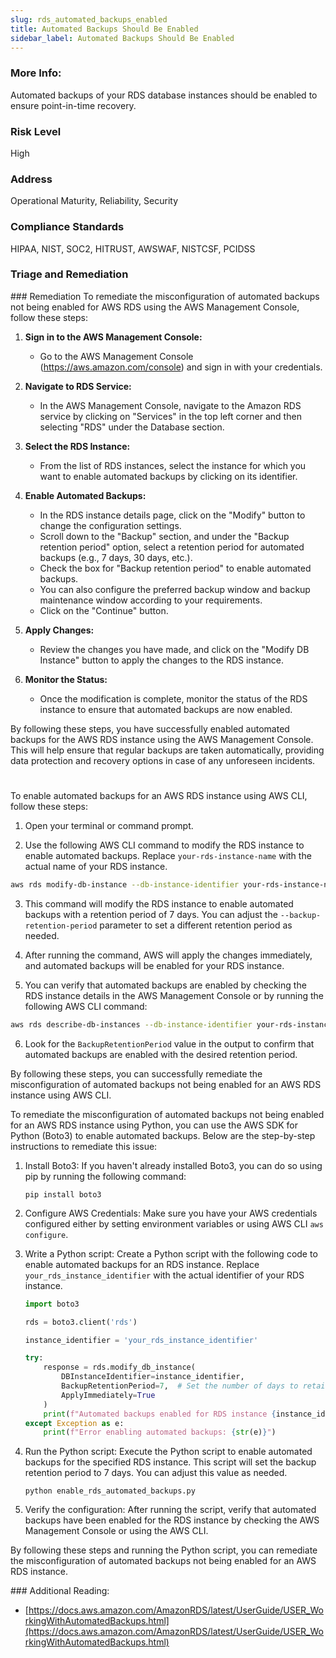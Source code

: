 ```yaml
---
slug: rds_automated_backups_enabled
title: Automated Backups Should Be Enabled
sidebar_label: Automated Backups Should Be Enabled
---
```


### More Info:

Automated backups of your RDS database instances should be enabled to ensure point-in-time recovery.

### Risk Level

High

### Address

Operational Maturity, Reliability, Security

### Compliance Standards

HIPAA, NIST, SOC2, HITRUST, AWSWAF, NISTCSF, PCIDSS


### Triage and Remediation
<Tabs>
<Tab title='Remediation'>
### Remediation

<AccordionGroup>
<Accordion title='Using Console' defaultOpen='true'>
To remediate the misconfiguration of automated backups not being enabled for AWS RDS using the AWS Management Console, follow these steps:

1. **Sign in to the AWS Management Console:**
   - Go to the AWS Management Console (https://aws.amazon.com/console) and sign in with your credentials.

2. **Navigate to RDS Service:**
   - In the AWS Management Console, navigate to the Amazon RDS service by clicking on "Services" in the top left corner and then selecting "RDS" under the Database section.

3. **Select the RDS Instance:**
   - From the list of RDS instances, select the instance for which you want to enable automated backups by clicking on its identifier.

4. **Enable Automated Backups:**
   - In the RDS instance details page, click on the "Modify" button to change the configuration settings.
   - Scroll down to the "Backup" section, and under the "Backup retention period" option, select a retention period for automated backups (e.g., 7 days, 30 days, etc.).
   - Check the box for "Backup retention period" to enable automated backups.
   - You can also configure the preferred backup window and backup maintenance window according to your requirements.
   - Click on the "Continue" button.

5. **Apply Changes:**
   - Review the changes you have made, and click on the "Modify DB Instance" button to apply the changes to the RDS instance.

6. **Monitor the Status:**
   - Once the modification is complete, monitor the status of the RDS instance to ensure that automated backups are now enabled.

By following these steps, you have successfully enabled automated backups for the AWS RDS instance using the AWS Management Console. This will help ensure that regular backups are taken automatically, providing data protection and recovery options in case of any unforeseen incidents.

#
</Accordion>

<Accordion title='Using CLI'>
To enable automated backups for an AWS RDS instance using AWS CLI, follow these steps:

1. Open your terminal or command prompt.

2. Use the following AWS CLI command to modify the RDS instance to enable automated backups. Replace `your-rds-instance-name` with the actual name of your RDS instance.

```bash
aws rds modify-db-instance --db-instance-identifier your-rds-instance-name --backup-retention-period 7 --apply-immediately
```

3. This command will modify the RDS instance to enable automated backups with a retention period of 7 days. You can adjust the `--backup-retention-period` parameter to set a different retention period as needed.

4. After running the command, AWS will apply the changes immediately, and automated backups will be enabled for your RDS instance.

5. You can verify that automated backups are enabled by checking the RDS instance details in the AWS Management Console or by running the following AWS CLI command:

```bash
aws rds describe-db-instances --db-instance-identifier your-rds-instance-name --query 'DBInstances[*].[DBInstanceIdentifier,DBInstanceArn,BackupRetentionPeriod,PreferredBackupWindow]'
```

6. Look for the `BackupRetentionPeriod` value in the output to confirm that automated backups are enabled with the desired retention period.

By following these steps, you can successfully remediate the misconfiguration of automated backups not being enabled for an AWS RDS instance using AWS CLI.
</Accordion>

<Accordion title='Using Python'>
To remediate the misconfiguration of automated backups not being enabled for an AWS RDS instance using Python, you can use the AWS SDK for Python (Boto3) to enable automated backups. Below are the step-by-step instructions to remediate this issue:

1. Install Boto3: If you haven't already installed Boto3, you can do so using pip by running the following command:
   ```
   pip install boto3
   ```

2. Configure AWS Credentials: Make sure you have your AWS credentials configured either by setting environment variables or using AWS CLI `aws configure`.

3. Write a Python script: Create a Python script with the following code to enable automated backups for an RDS instance. Replace `your_rds_instance_identifier` with the actual identifier of your RDS instance.

   ```python
   import boto3

   rds = boto3.client('rds')

   instance_identifier = 'your_rds_instance_identifier'

   try:
       response = rds.modify_db_instance(
           DBInstanceIdentifier=instance_identifier,
           BackupRetentionPeriod=7,  # Set the number of days to retain backups
           ApplyImmediately=True
       )
       print(f"Automated backups enabled for RDS instance {instance_identifier}")
   except Exception as e:
       print(f"Error enabling automated backups: {str(e)}")
   ```

4. Run the Python script: Execute the Python script to enable automated backups for the specified RDS instance. This script will set the backup retention period to 7 days. You can adjust this value as needed.

   ```
   python enable_rds_automated_backups.py
   ```

5. Verify the configuration: After running the script, verify that automated backups have been enabled for the RDS instance by checking the AWS Management Console or using the AWS CLI.

By following these steps and running the Python script, you can remediate the misconfiguration of automated backups not being enabled for an AWS RDS instance.
</Accordion>

</AccordionGroup>
</Tab>
</Tabs>
### Additional Reading:

- [https://docs.aws.amazon.com/AmazonRDS/latest/UserGuide/USER_WorkingWithAutomatedBackups.html](https://docs.aws.amazon.com/AmazonRDS/latest/UserGuide/USER_WorkingWithAutomatedBackups.html) 

